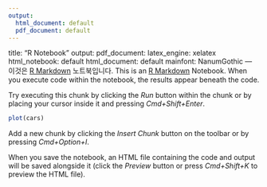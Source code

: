 ```yaml
---
output:
  html_document: default
  pdf_document: default
---
```

title: "R Notebook"
output:
  pdf_document:
    latex_engine: xelatex
  html_notebook: default
  html_document: default
mainfont: NanumGothic
---
이것은 [R Markdown](http://rmarkdown.rstudio.com) 노트북입니다.
This is an [R Markdown](http://rmarkdown.rstudio.com) Notebook. When you execute code within the notebook, the results appear beneath the code. 

Try executing this chunk by clicking the *Run* button within the chunk or by placing your cursor inside it and pressing *Cmd+Shift+Enter*. 

```r
plot(cars)
```

Add a new chunk by clicking the *Insert Chunk* button on the toolbar or by pressing *Cmd+Option+I*.

When you save the notebook, an HTML file containing the code and output will be saved alongside it (click the *Preview* button or press *Cmd+Shift+K* to preview the HTML file).